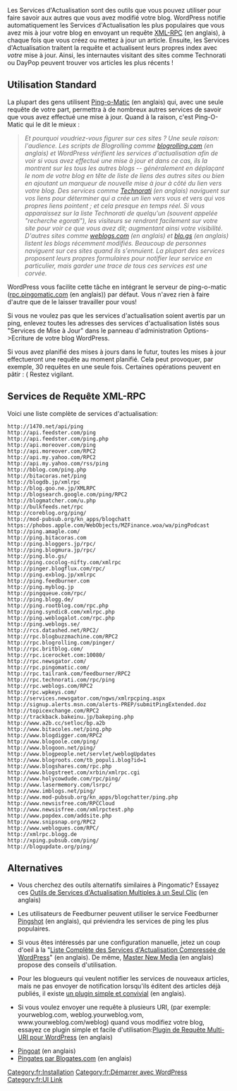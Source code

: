 {{French Header}}
Les Services d'Actualisation sont des outils que vous pouvez utiliser pour faire savoir aux autres que vous avez modifié votre blog. WordPress notifie automatiquement les Services d'Actualisation les plus populaires que vous avez mis à jour votre blog en envoyant un requête [http://www.xmlrpc.com/ XML-RPC] (en anglais), à chaque fois que vous créez ou mettez à jour un article. Ensuite, les Services d'Actualisation traitent la requête et actualisent leurs propres index avec ''votre'' mise à jour. Ainsi, les internautes visitant des sites comme Technorati ou DayPop peuvent trouver vos articles les plus récents !

== Utilisation Standard ==

La plupart des gens utilisent [http://pingomatic.com/ Ping-o-Matic] (en anglais) qui, avec une seule requête de votre part, permettra à de nombreux autres services de savoir que vous avez effectué une mise à jour. Quand à la raison, c'est Ping-O-Matic qui le dit le mieux :

<blockquote>''Et pourquoi voudriez-vous figurer sur ces sites ? Une seule raison: l'audience. Les scripts de Blogrolling comme [http://blogrolling.com blogrolling.com] (en anglais) et WordPress vérifient les services d'actualisation afin de voir si vous avez effectué une mise à jour et dans ce cas, ils la montrent sur les tous les autres blogs -- généralement en déplaçant le nom de votre blog en tête de liste de liens des autres sites ou bien en ajoutant un marqueur de nouvelle mise à jour à côté du lien vers votre blog. Des services comme [http://technorati.com Technorati] (en anglais) naviguent sur vos liens pour déterminer qui a crée un lien vers vous et vers qui vos propres liens pointent ; et cela presque en temps réel. Si vous apparaissez sur la liste Technorati de quelqu'un (souvent appelée "recherche egorati"), les visiteurs se rendront facilement sur votre site pour voir ce que vous avez dit; augmentant ainsi votre visibilité. D'autres sites comme [http://weblogs.com weblogs.com] (en anglais) et [http://blo.gs blo.gs] (en anglais) listent les blogs récemment modifiés. Beaucoup de personnes naviguent sur ces sites quand ils s'ennuient. La plupart des services proposent leurs propres formulaires pour notifier leur service en particulier, mais garder une trace de tous ces services est une corvée.''</blockquote>

WordPress vous facilite cette tâche en intégrant le serveur de ping-o-matic ([http://rpc.pingomatic.com/ rpc.pingomatic.com] (en anglais)) par défaut. Vous n'avez rien à faire d'autre que de le laisser travailler pour vous!

Si vous ne voulez pas que les services d'actualisation soient avertis par un ping, enlevez toutes les adresses des services d'actualisation listés sous "Services de Mise à Jour" dans le panneau d'administration Options->Ecriture de votre blog WordPress.

Si vous avez planifié des mises à jours dans le futur, toutes les mises à jour effectueront une requête au moment planifié. Cela peut provoquer, par exemple, 30 requêtes en une seule fois. Certaines opérations peuvent en pâtir : ( Restez vigilant.

== Services de Requête XML-RPC ==

Voici une liste complète de services d'actualisation:
<pre>
http://1470.net/api/ping
http://api.feedster.com/ping
http://api.feedster.com/ping.php
http://api.moreover.com/ping
http://api.moreover.com/RPC2
http://api.my.yahoo.com/RPC2
http://api.my.yahoo.com/rss/ping
http://bblog.com/ping.php
http://bitacoras.net/ping
http://blogdb.jp/xmlrpc
http://blog.goo.ne.jp/XMLRPC
http://blogsearch.google.com/ping/RPC2
http://blogmatcher.com/u.php
http://bulkfeeds.net/rpc
http://coreblog.org/ping/
http://mod-pubsub.org/kn_apps/blogchatt
https://phobos.apple.com/WebObjects/MZFinance.woa/wa/pingPodcast
http://ping.amagle.com/
http://ping.bitacoras.com
http://ping.bloggers.jp/rpc/
http://ping.blogmura.jp/rpc/
http://ping.blo.gs/
http://ping.cocolog-nifty.com/xmlrpc
http://pinger.blogflux.com/rpc/
http://ping.exblog.jp/xmlrpc
http://ping.feedburner.com
http://ping.myblog.jp
http://pingqueue.com/rpc/
http://ping.blogg.de/
http://ping.rootblog.com/rpc.php
http://ping.syndic8.com/xmlrpc.php
http://ping.weblogalot.com/rpc.php
http://ping.weblogs.se/
http://rcs.datashed.net/RPC2/
http://rpc.blogbuzzmachine.com/RPC2
http://rpc.blogrolling.com/pinger/
http://rpc.britblog.com/
http://rpc.icerocket.com:10080/
http://rpc.newsgator.com/
http://rpc.pingomatic.com/
http://rpc.tailrank.com/feedburner/RPC2
http://rpc.technorati.com/rpc/ping
http://rpc.weblogs.com/RPC2
http://rpc.wpkeys.com/
http://services.newsgator.com/ngws/xmlrpcping.aspx
http://signup.alerts.msn.com/alerts-PREP/submitPingExtended.doz
http://topicexchange.com/RPC2
http://trackback.bakeinu.jp/bakeping.php
http://www.a2b.cc/setloc/bp.a2b
http://www.bitacoles.net/ping.php
http://www.blogdigger.com/RPC2
http://www.blogoole.com/ping/
http://www.blogoon.net/ping/
http://www.blogpeople.net/servlet/weblogUpdates
http://www.blogroots.com/tb_populi.blog?id=1
http://www.blogshares.com/rpc.php
http://www.blogstreet.com/xrbin/xmlrpc.cgi
http://www.holycowdude.com/rpc/ping/
http://www.lasermemory.com/lsrpc/
http://www.imblogs.net/ping/
http://www.mod-pubsub.org/kn_apps/blogchatter/ping.php
http://www.newsisfree.com/RPCCloud
http://www.newsisfree.com/xmlrpctest.php
http://www.popdex.com/addsite.php
http://www.snipsnap.org/RPC2
http://www.weblogues.com/RPC/
http://xmlrpc.blogg.de
http://xping.pubsub.com/ping/
http://blogupdate.org/ping/
</pre>

== Alternatives ==

* Vous cherchez des outils alternatifs similaires à Pingomatic? Essayez ces [http://www.quickonlinetips.com/archives/2005/09/one-click-multiple-blog-services-pinging Outils de Services d'Actualisation Multiples à un Seul Clic] (en anglais)

* Les utilisateurs de Feedburner peuvent utiliser le service Feedburner [http://blogs.feedburner.com/feedburner/archives/001433.html Pingshot] (en anglais), qui préviendra les services de ping les plus populaires.

* Si vous êtes intéressés par une configuration manuelle, jetez un coup d'oeil à la "[http://www.instant-info-online.com/wordpress-compressed-all-inclusive-ping-list.html Liste Complète des Services d'Actualisation Compressée de WordPress]" (en anglais). De même, [http://www.masternewmedia.org/news/2004/11/10/increase_visibility_in_blog_and.htm Master New Media] (en anglais) propose des conseils d'utilisation.

* Pour les blogueurs qui veulent notifier les services de nouveaux articles, mais ne pas envoyer de notification lorsqu'ils éditent des articles déjà publiés, il existe [http://www.daven.se/usefulstuff/wordpress-plugins.html un plugin simple et convivial] (en anglais).

* Si vous voulez envoyer une requête à plusieurs URI, (par exemple: yourweblog.com, weblog.yourweblog.vom, www.yourweblog.com/weblog) quand vous modifiez votre blog, essayez ce plugin simple et facile d'utilisation:[http://mani.wordpress.com/2005/10/24/multi-uri-plugin/ Plugin de Requête Multi-URI pour WordPress] (en anglais)

* [http://www.pingoat.com Pingoat] (en anglais)
* [http://pingates.com Pingates par Blogates.com] (en anglais)

[[Category:fr:Installation]]
[[Category:fr:Démarrer avec WordPress]]
[[Category:fr:UI Link]]